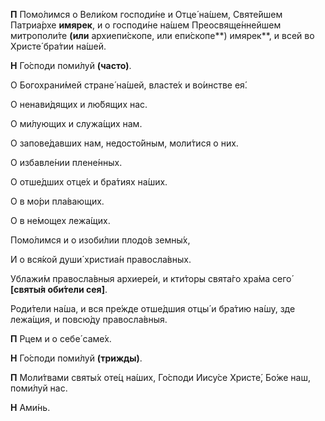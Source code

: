 **П** Помо́лимся о Вели́ком господи́не и Отце́ на́шем, Святе́йшем Патриа́рхе **имярек**, и о господи́не на́шем Преосвяще́ннейшем митрополи́те **(или** архиепи́скопе, или епи́скопе**) имярек**, и всей во Христе́ бра́тии на́шей.

**Н** Го́споди поми́луй **(часто)**.

О Богохрани́мей стране́ на́шей, власте́х и во́инстве ея́.

О ненави́дящих и лю́бящих нас.

О ми́лующих и служа́щих нам.

О запове́давших нам, недосто́йным, моли́тися о них.

О избавле́нии плене́нных.

О отше́дших отце́х и бра́тиях на́ших.

О в мо́ри пла́вающих.

О в не́мощех лежа́щих.

Помо́лимся и о изоби́лии плодо́в земны́х,

И о вся́кой души́ христиа́н правосла́вных.

Ублажи́м правосла́вныя архиере́и, и кти́торы свята́го хра́ма сего́ **[**святы́я оби́тели сея́**]**.

Роди́тели на́ша, и вся пре́жде отше́дшия отцы́ и бра́тию на́шу, зде лежа́щия, и повсю́ду правосла́вныя.

**П** Рцем и о себе́ саме́х.

**Н** Го́споди поми́луй **(трижды)**.

**П** Моли́твами святы́х оте́ц на́ших, Го́споди Иису́се Христе́, Бо́же наш, поми́луй нас.

**Н** Ами́нь.

